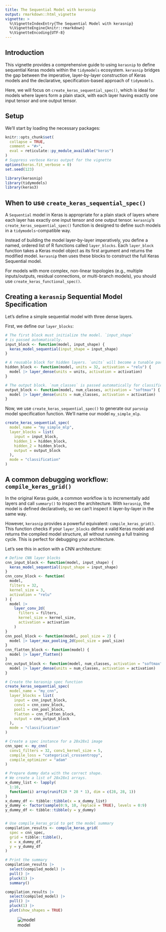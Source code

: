 ```yaml
---
title: The Sequential Model with kerasnip
output: rmarkdown::html_vignette
vignette: >
  %\VignetteIndexEntry{The Sequential Model with kerasnip}
  %\VignetteEngine{knitr::rmarkdown}
  %\VignetteEncoding{UTF-8}
---
```


## Introduction

This vignette provides a comprehensive guide to using `kerasnip` to define sequential Keras models within the `tidymodels` ecosystem. `kerasnip` bridges the gap between the imperative, layer-by-layer construction of Keras models and the declarative, specification-based approach of `tidymodels`.

Here, we will focus on `create_keras_sequential_spec()`, which is ideal for models where layers form a plain stack, with each layer having exactly one input tensor and one output tensor.

## Setup

We'll start by loading the necessary packages:

```r
knitr::opts_chunk$set(
  collapse = TRUE,
  comment = "#>",
  eval = reticulate::py_module_available("keras")
)
# Suppress verbose Keras output for the vignette
options(keras.fit_verbose = 0)
set.seed(123)
```

```r
library(kerasnip)
library(tidymodels)
library(keras3)
```

## When to use `create_keras_sequential_spec()`

A `Sequential` model in Keras is appropriate for a plain stack of layers where each layer has exactly one input tensor and one output tensor. `kerasnip`'s `create_keras_sequential_spec()` function is designed to define such models in a `tidymodels`-compatible way.

Instead of building the model layer-by-layer imperatively, you define a named, ordered list of R functions called `layer_blocks`. Each `layer_block` function takes a Keras model object as its first argument and returns the modified model. `kerasnip` then uses these blocks to construct the full Keras Sequential model.

For models with more complex, non-linear topologies (e.g., multiple inputs/outputs, residual connections, or multi-branch models), you should use `create_keras_functional_spec()`.

## Creating a `kerasnip` Sequential Model Specification

Let's define a simple sequential model with three dense layers.

First, we define our `layer_blocks`:

```r
# The first block must initialize the model. `input_shape`
# is passed automatically.
input_block <- function(model, input_shape) {
  keras_model_sequential(input_shape = input_shape)
}

# A reusable block for hidden layers. `units` will become a tunable parameter.
hidden_block <- function(model, units = 32, activation = "relu") {
  model |> layer_dense(units = units, activation = activation)
}

# The output block. `num_classes` is passed automatically for classification.
output_block <- function(model, num_classes, activation = "softmax") {
  model |> layer_dense(units = num_classes, activation = activation)
}
```

Now, we use `create_keras_sequential_spec()` to generate our `parsnip` model specification function. We'll name our model `my_simple_mlp`.

```r
create_keras_sequential_spec(
  model_name = "my_simple_mlp",
  layer_blocks = list(
    input = input_block,
    hidden_1 = hidden_block,
    hidden_2 = hidden_block,
    output = output_block
  ),
  mode = "classification"
)
```

## A common debugging workflow: `compile_keras_grid()`

In the original Keras guide, a common workflow is to incrementally add layers and call `summary()` to inspect the architecture. With `kerasnip`, the model is defined declaratively, so we can't inspect it layer-by-layer in the same way.

However, `kerasnip` provides a powerful equivalent: `compile_keras_grid()`. This function checks if your `layer_blocks` define a valid Keras model and returns the compiled model structure, all without running a full training cycle. This is perfect for debugging your architecture.

Let's see this in action with a CNN architecture:

```r
# Define CNN layer blocks
cnn_input_block <- function(model, input_shape) {
  keras_model_sequential(input_shape = input_shape)
}
cnn_conv_block <- function(
  model,
  filters = 32,
  kernel_size = 3,
  activation = "relu"
) {
  model |>
    layer_conv_2d(
      filters = filters,
      kernel_size = kernel_size,
      activation = activation
    )
}
cnn_pool_block <- function(model, pool_size = 2) {
  model |> layer_max_pooling_2d(pool_size = pool_size)
}
cnn_flatten_block <- function(model) {
  model |> layer_flatten()
}
cnn_output_block <- function(model, num_classes, activation = "softmax") {
  model |> layer_dense(units = num_classes, activation = activation)
}

# Create the kerasnip spec function
create_keras_sequential_spec(
  model_name = "my_cnn",
  layer_blocks = list(
    input = cnn_input_block,
    conv1 = cnn_conv_block,
    pool1 = cnn_pool_block,
    flatten = cnn_flatten_block,
    output = cnn_output_block
  ),
  mode = "classification"
)

# Create a spec instance for a 28x28x1 image
cnn_spec <- my_cnn(
  conv1_filters = 32, conv1_kernel_size = 5,
  compile_loss = "categorical_crossentropy",
  compile_optimizer = "adam"
)

# Prepare dummy data with the correct shape.
# We create a list of 28x28x1 arrays.
x_dummy_list <- lapply(
  1:10,
  function(i) array(runif(28 * 28 * 1), dim = c(28, 28, 1))
)
x_dummy_df <- tibble::tibble(x = x_dummy_list)
y_dummy <- factor(sample(0:9, 10, replace = TRUE), levels = 0:9)
y_dummy_df <- tibble::tibble(y = y_dummy)


# Use compile_keras_grid to get the model summary
compilation_results <- compile_keras_grid(
  spec = cnn_spec,
  grid = tibble::tibble(),
  x = x_dummy_df,
  y = y_dummy_df
)

# Print the summary
compilation_results |>
  select(compiled_model) |>
  pull() |>
  pluck(1) |>
  summary()
```

```r
compilation_results |>
  select(compiled_model) |>
  pull() |>
  pluck(1) |>
  plot(show_shapes = TRUE)
```

![model](images/model_plot_shapes_s.png){fig-alt="A picture showing the model shape"}


